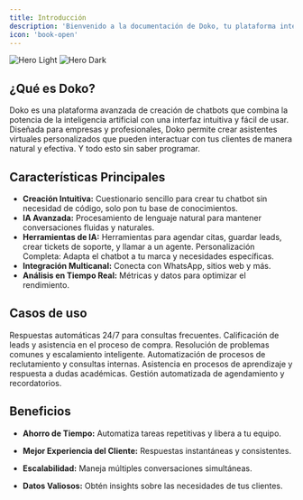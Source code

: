 ```yaml
---
title: Introducción 
description: 'Bienvenido a la documentación de Doko, tu plataforma integral para la creación y gestión de chatbots inteligentes.'
icon: 'book-open'
---
```


<img
  className="block dark:hidden"
  src="/images/hero-light.svg"
  alt="Hero Light"
/>
<img
  className="hidden dark:block"
  src="/images/hero-dark.svg"
  alt="Hero Dark"
/>

## ¿Qué es Doko?

Doko es una plataforma avanzada de creación de chatbots que combina la potencia de la inteligencia artificial con una interfaz intuitiva y fácil de usar. Diseñada para empresas y profesionales, Doko permite crear asistentes virtuales personalizados que pueden interactuar con tus clientes de manera natural y efectiva. Y todo esto sin saber programar.

## Características Principales

- **Creación Intuitiva:** Cuestionario sencillo para crear tu chatbot sin necesidad de código, solo pon tu base de conocimientos.
- **IA Avanzada:** Procesamiento de lenguaje natural para mantener conversaciones fluidas y naturales.
- **Herramientas de IA:** Herramientas para agendar citas, guardar leads, crear tickets de soporte, y llamar a un agente.
Personalización Completa: Adapta el chatbot a tu marca y necesidades específicas.
- **Integración Multicanal:** Conecta con WhatsApp, sitios web y más.
- **Análisis en Tiempo Real:** Métricas y datos para optimizar el rendimiento.

## Casos de uso

<CardGroup cols={2}>
  <Card
    title="Atención al Cliente"
    icon="headset"
  >
    Respuestas automáticas 24/7 para consultas frecuentes.
  </Card>
  <Card
    title="Ventas"
    icon="cart-shopping"
  >
    Calificación de leads y asistencia en el proceso de compra.
  </Card>
  <Card
    title="Soporte Técnico" 
    icon="wrench"
  >
    Resolución de problemas comunes y escalamiento inteligente.
  </Card>
  <Card
    title="Recursos Humanos"
    icon="users"
  >
    Automatización de procesos de reclutamiento y consultas internas.
  </Card>
  <Card
    title="Educación"
    icon="graduation-cap"
  >
    Asistencia en procesos de aprendizaje y respuesta a dudas académicas.
  </Card>
  <Card
    title="Reservas y Citas"
    icon="calendar"
  >
    Gestión automatizada de agendamiento y recordatorios.
  </Card>
</CardGroup>



## Beneficios

- <Icon icon="rocket" /> **Ahorro de Tiempo:** Automatiza tareas repetitivas y libera a tu equipo.

- <Icon icon="comments" /> **Mejor Experiencia del Cliente:** Respuestas instantáneas y consistentes.

- <Icon icon="chart-line" /> **Escalabilidad:** Maneja múltiples conversaciones simultáneas.

- <Icon icon="chart-pie" /> **Datos Valiosos:** Obtén insights sobre las necesidades de tus clientes.



